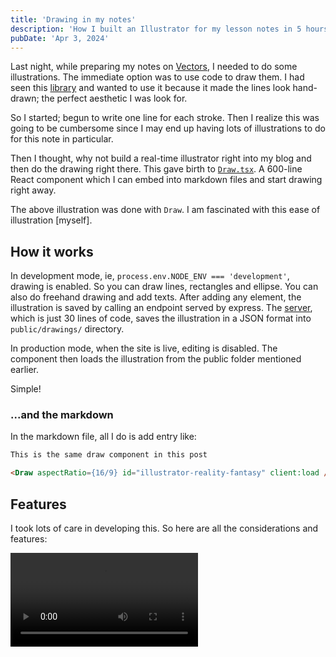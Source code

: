 ```yaml
---
title: 'Drawing in my notes'
description: 'How I built an Illustrator for my lesson notes in 5 hours.'
pubDate: 'Apr 3, 2024'
---
```



Last night, while preparing my notes on [Vectors](/lesson-notes/vectors-i), I needed to do some illustrations. The immediate option was to use code to draw them. I had seen this [library](https://roughjs.com) and wanted to use it because it made the lines look hand-drawn; the perfect aesthetic I was look for.

So I started; begun to write one line for each stroke. Then I realize this was going to be cumbersome since I may end up having lots of illustrations to do for this note in particular.

Then I thought, why not build a real-time illustrator right into my blog and then do the drawing right there. This gave birth to [`Draw.tsx`](https://github.com/blackmann/blackmann.github.io/blob/1647251decf6dc1345883d399758fe853b7141e2/src/components/Draw.tsx). A 600-line React component which I can embed into markdown files and start drawing right away.

<Draw aspectRatio={16/9} id="illustrator-reality-fantasy" client:load />

The above illustration was done with `Draw`. I am fascinated with this ease of illustration [myself].

## How it works

In development mode, ie, `process.env.NODE_ENV === 'development'`, drawing is enabled. So you can draw lines, rectangles and ellipse. You can also do freehand drawing and add texts. After adding any element, the illustration is saved by calling an endpoint served by express. The [server](https://github.com/blackmann/blackmann.github.io/blob/1647251decf6dc1345883d399758fe853b7141e2/draw-server.mjs), which is just 30 lines of code, saves the illustration in a JSON format into `public/drawings/` directory.

In production mode, when the site is live, editing is disabled. The component then loads the illustration from the public folder mentioned earlier.

Simple!

### ...and the markdown

In the markdown file, all I do is add entry like:

```md
This is the same draw component in this post

<Draw aspectRatio={16/9} id="illustrator-reality-fantasy" client:load />
```

## Features


I took lots of care in developing this. So here are all the considerations and features:

<video class="mb-4" src="/draw.mp4" autoplay loop/>

- **Light + dark modes**. If you toggled between light and dark modes, the colors change to fit. So black outlines become white in dark mode. Darker colors are slightly brighter in dark mode as well.

- **Responsivenes**. If you shrink/expand the viewport, the illustration adapts. Also pixel densities have been taken care of.

- **Illustration outline**. Yupp, so you can remove some elements as and when without having to clear everything.

## I'm happy

I'm very happy to have invested in this as it's going to ease my authoring workflow SIGNIFICANTLY. Compared to the following methods, this beats all:

- **Figma/Excalidraw?** Using these will mean I open another app and export some SVG, put it in the right directory. Edit the color values to make them responsive to color schemes.